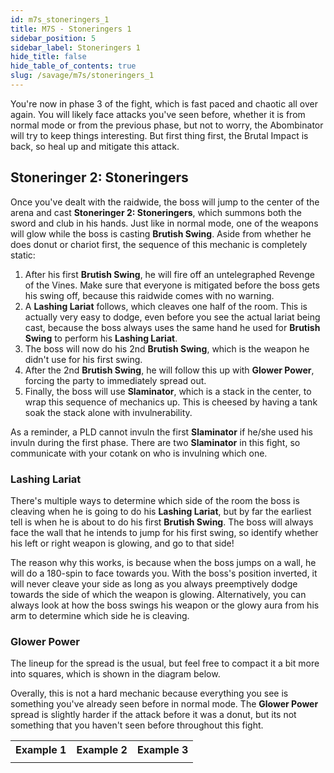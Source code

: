 ```yaml
---
id: m7s_stoneringers_1
title: M7S - Stoneringers 1
sidebar_position: 5
sidebar_label: Stoneringers 1
hide_title: false
hide_table_of_contents: true
slug: /savage/m7s/stoneringers_1
---
```


You're now in phase 3 of the fight, which is fast paced and chaotic all over again. You will likely face attacks you've seen before, whether it is from normal mode or from the previous phase, but not to worry, the Abombinator will try to keep things interesting. But first thing first, the <Raidwide>Brutal Impact</Raidwide> is back, so heal up and mitigate this attack. 

## Stoneringer 2: Stoneringers

Once you've dealt with the raidwide, the boss will jump to the center of the arena and cast <strong>Stoneringer 2: Stoneringers</strong>, which summons both the sword and club in his hands. Just like in normal mode, one of the weapons will glow while the boss is casting <strong>Brutish Swing</strong>. Aside from whether he does donut or chariot first, the sequence of this mechanic is completely static:
1. After his first <strong>Brutish Swing</strong>, he will fire off an untelegraphed <Raidwide>Revenge of the Vines</Raidwide>. Make sure that everyone is mitigated before the boss gets his swing off, because this raidwide comes with no warning.
2. A <strong>Lashing Lariat</strong> follows, which cleaves one half of the room. This is actually very easy to dodge, even before you see the actual lariat being cast, because the boss always uses the same hand he used for <strong>Brutish Swing</strong> to perform his <strong>Lashing Lariat</strong>.
3. The boss will now do his 2nd <strong>Brutish Swing</strong>, which is the weapon he didn't use for his first swing.
4. After the 2nd <strong>Brutish Swing</strong>, he will follow this up with <strong>Glower Power</strong>, forcing the party to immediately spread out.
5. Finally, the boss will use <strong>Slaminator</strong>, which is a stack in the center, to wrap this sequence of mechanics up. This is cheesed by having a tank soak the stack alone with invulnerability.

As a reminder, a PLD cannot invuln the first <strong>Slaminator</strong> if he/she used his invuln during the first phase. There are two <strong>Slaminator</strong> in this fight, so communicate with your cotank on who is invulning which one.

### Lashing Lariat

There's multiple ways to determine which side of the room the boss is cleaving when he is going to do his <strong>Lashing Lariat</strong>, but by far the earliest tell is when he is about to do his first <strong>Brutish Swing</strong>. The boss will always face the wall that he intends to jump for his first swing, so identify whether his left or right weapon is glowing, and go to that side!

<KittenAsset path='m7s/lashing_lariat_tell.png' wrapper='div' width='50%' />

The reason why this works, is because when the boss jumps on a wall, he will do a 180-spin to face towards you. With the boss's position inverted, it will never cleave your side as long as you always preemptively dodge towards the side of which the weapon is glowing. Alternatively, you can always look at how the boss swings his weapon or the glowy aura from his arm to determine which side he is cleaving.

<KittenAsset path='m7s/lashing_lariat.webm' wrapper='div' />

### Glower Power

The lineup for the spread is the usual, but feel free to compact it a bit more into squares, which is shown in the diagram below.

<KittenAsset path='m7s/phase3_glower_power_spread.png' wrapper='div' width='50%' />

Overally, this is not a hard mechanic because everything you see is something you've already seen before in normal mode. The <strong>Glower Power</strong> spread is slightly harder if the attack before it was a donut, but its not something that you haven't seen before throughout this fight.

<table>
    <tr>
        <th>Example 1<br /><Role role='D1' /></th>
        <th>Example 2<br /><Role role='H2' /></th>
        <th>Example 3<br /><Role role='D4' /></th>
    </tr>
    <tr>
        <td><KittenAsset path='m7s/stoneringers1_example1.webm' /></td>
        <td><KittenAsset path='m7s/stoneringers1_example2.webm' /></td>
        <td><KittenAsset path='m7s/stoneringers1_example3.webm' /></td>
    </tr>
</table>
